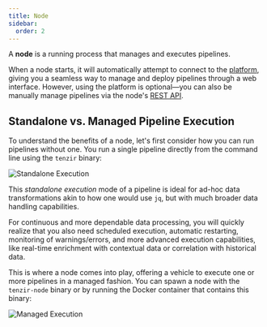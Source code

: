 ```yaml
---
title: Node
sidebar:
  order: 2
---
```


A **node** is a running process that manages and executes pipelines.

When a node starts, it will automatically attempt to connect to the
[platform](../platform), giving you a seamless way to manage and deploy
pipelines through a web interface. However, using the platform is optional—you
can also be manually manage pipelines via the node's [REST
API](../../../api/node).

## Standalone vs. Managed Pipeline Execution

To understand the benefits of a node, let's first consider how you can run
pipelines without one. You run a single pipeline directly from the command line
using the `tenzir` binary:

![Standalone Execution](node/standalone-execution.svg)

This *standalone execution* mode of a pipeline is ideal for ad-hoc data
transformations akin to how one would use `jq`, but with much broader data
handling capabilities.

For continuous and more dependable data processing, you will quickly realize
that you also need scheduled execution, automatic restarting, monitoring of
warnings/errors, and more advanced execution capabilities, like real-time
enrichment with contextual data or correlation with historical data.

This is where a node comes into play, offering a vehicle to execute one or more
pipelines in a managed fashion. You can spawn a node with the `tenzir-node`
binary or by running the Docker container that contains this binary:

![Managed Execution](node/managed-execution.svg)
